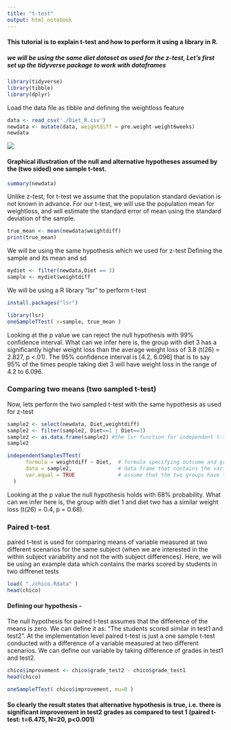 ---
title: "t-test"
output: html_notebook
---

#### This tutorial is to explain t-test and how to perform it using a library in R. 

##### we will be using the same diet dataset as used for the z-test, Let's first set up the tidyverse package to work with dataframes
```{r echo=TRUE}
library(tidyverse)
library(tibble)
library(dplyr)
```

Load the data file as tibble and defining the weightloss feature
```{r}
data <- read_csv('./Diet_R.csv')
newdata <- mutate(data, weightdiff = pre.weight-weight6weeks)
newdata
```
![](./t_test.png) 

#### Graphical illustration of the null and alternative hypotheses assumed by the (two sided) one sample t-test.


```{r}
summary(newdata)
```



Unlike z-test, for t-test we assume that the population standard deviation is not known in advance.
For our t-test, we will use the population mean for weightloss, and will estimate the standard error of mean using the standard deviation of the sample.
```{r}
true_mean <- mean(newdata$weightdiff)
print(true_mean)
```

We will be using the same hypothesis which we used for z-test
Defining the sample and its mean and sd
```{r}
mydiet <- filter(newdata,Diet == 3)
sample <- mydiet$weightdiff
```

We will be using a R library "lsr" to perform t-test 
```{r}
install.packages("lsr")
```

```{r}
library(lsr)
oneSampleTTest( x=sample, true_mean )

```
Looking at the p value we can reject the null hypothesis with 99% confidence interval.
What can we infer here is, the group with diet 3 has a significantly higher weight loss than the average weight loss of 3.8 (t(26) = 2.827, p <.01). The 95% confidence interval is [4.2, 6.096] that is to say 95% of the times people taking diet 3 will have weight loss in the range of 4.2 to 6.096. 

### Comparing two means (two sampled t-test)
Now, lets perform the two sampled t-test with the same hypothesis as used for z-test
```{r}
sample2 <- select(newdata, Diet,weightdiff) 
sample2 <- filter(sample2, Diet==1 | Diet==3)
sample2 <- as.data.frame(sample2) #the lsr function for independent t-test takes dataframes
sample2
```
```{r}
independentSamplesTTest( 
      formula = weightdiff ~ Diet,  # formula specifying outcome and group variables
      data = sample2,               # data frame that contains the variables
      var.equal = TRUE              # assume that the two groups have the same variance
  )
```
Looking at the p value the null hypothesis holds with 68% probability.
What can we infer here is, the group with diet 1 and diet two has a similar weight loss (t(26) = 0.4, p = 0.68). 

### Paired t-test
paired t-test is used for comparing means of variable measured at two different scenarios for the same subject (when we are interested in the within subject variability and not the with subject differences). Here, we will be using an example data which contains the marks scored by students in two diffrenet tests

```{r}
load( "./chico.Rdata" )
head(chico)
```

#### Defining our hypothesis - 
The null hypothesis for paired t-test assumes that the difference of the means is zero. We can define it as: "The students scored similar in test1 and test2". 
At the implementation level paired t-test is just a one sample t-test conducted with a difference of a variable measured at two different scenarios. We can define our variable by taking difference of grades in test1 and test2. 
```{r}
chico$improvement <- chico$grade_test2 - chico$grade_test1 
head(chico)
```
```{r}
oneSampleTTest( chico$improvement, mu=0 )
```

#### So clearly the result states that alternative hypothesis is true, i.e. there is significant improvement in test2  grades as compared to test 1 (paired t-test: t=6.475, N=20, p<0.001)

